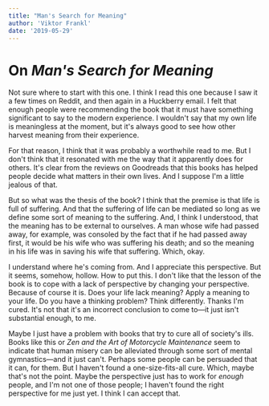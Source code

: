 ```yaml
---
title: "Man's Search for Meaning"
author: 'Viktor Frankl'
date: '2019-05-29'
---
```


# On _Man's Search for Meaning_

Not sure where to start with this one. I think I read this one because I saw it a few times on Reddit, and then again in a Huckberry email. I felt that enough people were recommending the book that it must have something significant to say to the modern experience. I wouldn't say that my own life is meaningless at the moment, but it's always good to see how other harvest meaning from their experience.

For that reason, I think that it was probably a worthwhile read to me. But I don't think that it resonated with me the way that it apparently does for others. It's clear from the reviews on Goodreads that this books has helped people decide what matters in their own lives. And I suppose I'm a little jealous of that.

But so what was the thesis of the book? I think that the premise is that life is full of suffering. And that the suffering of life can be mediated so long as we define some sort of meaning to the suffering. And, I think I understood, that the meaning has to be external to ourselves. A man whose wife had passed away, for example, was consoled by the fact that if he had passed away first, it would be his wife who was suffering his death; and so the meaning in his life was in saving his wife that suffering. Which, okay.

I understand where he's coming from. And I appreciate this perspective. But it seems, somehow, hollow. How to put this. I don't like that the lesson of the book is to cope with a lack of perspective by changing your perspective. Because of course it is. Does your life lack meaning? Apply a meaning to your life. Do you have a thinking problem? Think differently. Thanks I'm cured. It's not that it's an incorrect conclusion to come to—it just isn't substantial enough, to me.

Maybe I just have a problem with books that try to cure all of society's ills. Books like this or _Zen and the Art of Motorcycle Maintenance_ seem to indicate that human misery can be alleviated through some sort of mental gymnastics—and it just can't. Perhaps some people can be persuaded that it can, for them. But I haven't found a one-size-fits-all cure. Which, maybe that's not the point. Maybe the perspective just has to work for _enough_ people, and I'm not one of those people; I haven't found the right perspective for me just yet. I think I can accept that.
